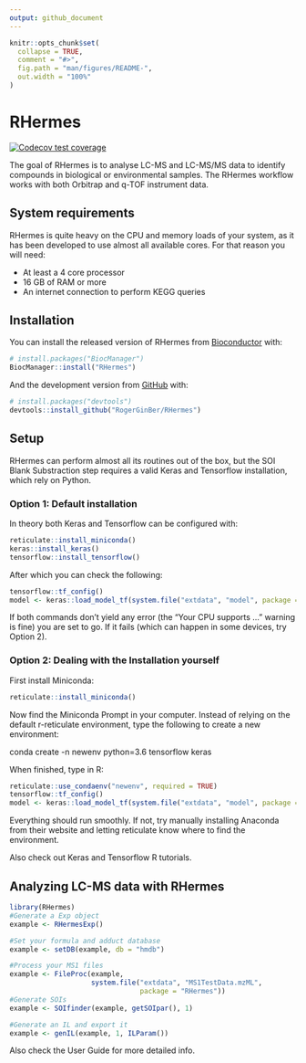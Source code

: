 ---
output: github_document
---

<!-- README.md is generated from README.Rmd. Please edit that file -->

```{r, include = FALSE}
knitr::opts_chunk$set(
  collapse = TRUE,
  comment = "#>",
  fig.path = "man/figures/README-",
  out.width = "100%"
)
```

# RHermes

<!-- badges: start -->
[![Codecov test coverage](https://codecov.io/gh/RogerGinBer/RHermes/branch/master/graph/badge.svg?token=HL73R4GHFJ)](https://codecov.io/gh/RogerGinBer/RHermes?branch=master)

<!-- badges: end -->

The goal of RHermes is to analyse LC-MS and LC-MS/MS data to identify compounds
in biological or environmental samples. The RHermes workflow works with
both Orbitrap and q-TOF instrument data.


## System requirements

RHermes is quite heavy on the CPU and memory loads of your system, as it has
been developed to use almost all available cores. For that reason you will need:

* At least a 4 core processor
* 16 GB of RAM or more
* An internet connection to perform KEGG queries

## Installation

You can install the released version of RHermes from [Bioconductor](https://bioconductor.org/) with:

``` r
# install.packages("BiocManager")
BiocManager::install("RHermes")
```

And the development version from [GitHub](https://github.com/) with:

``` r
# install.packages("devtools")
devtools::install_github("RogerGinBer/RHermes")
```

## Setup
RHermes can perform almost all its routines out of the box, but the SOI Blank
Substraction step requires a valid Keras and Tensorflow installation, which rely
on Python.

### Option 1: Default installation
In theory both Keras and Tensorflow can be configured with:

```{r, eval = FALSE}
reticulate::install_miniconda()
keras::install_keras()
tensorflow::install_tensorflow()
```
After which you can check the following:
```{r, eval = FALSE}
tensorflow::tf_config()
model <- keras::load_model_tf(system.file("extdata", "model", package = "RHermes"))
```
If both commands don't yield any error (the "Your CPU supports ..." warning is fine)
you are set to go. If it fails (which can happen in some devices, try Option 2).

### Option 2: Dealing with the Installation yourself
First install Miniconda:
```{r, eval = FALSE}
reticulate::install_miniconda()
```
Now find the Miniconda Prompt in your computer. Instead of relying on the default
r-reticulate environment, type the following to create a new environment:

conda create -n newenv python=3.6 tensorflow keras

When finished, type in R:
```{r, eval = FALSE}
reticulate::use_condaenv("newenv", required = TRUE)
tensorflow::tf_config()
model <- keras::load_model_tf(system.file("extdata", "model", package = "RHermes"))
```

Everything should run smoothly. If not, try manually installing Anaconda from
their website and letting reticulate know where to find the environment.

Also check out Keras and Tensorflow R tutorials.

## Analyzing LC-MS data with RHermes

```{r example}
library(RHermes)
#Generate a Exp object
example <- RHermesExp()

#Set your formula and adduct database
example <- setDB(example, db = "hmdb")

#Process your MS1 files
example <- FileProc(example,
                    system.file("extdata", "MS1TestData.mzML",
                                package = "RHermes"))
#Generate SOIs
example <- SOIfinder(example, getSOIpar(), 1)

#Generate an IL and export it
example <- genIL(example, 1, ILParam())
```

Also check the User Guide for more detailed info.